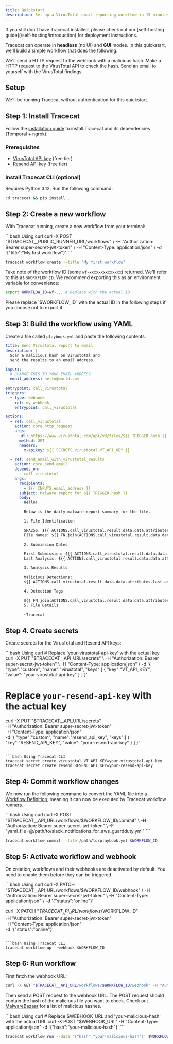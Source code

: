 ```yaml
---
title: Quickstart
description: Set up a VirusTotal email reporting workflow in 15 minutes.
---
```


<Note>
If you still don't have Tracecat installed, please check out our [self-hosting guide](/self-hosting/introduction) for deployment instructions.
</Note>

Tracecat can operate in **headless** (no UI) and **GUI** modes. In this quickstart, we'll build a simple workflow that does the following:

<Steps>
  <Step title="Receive an incoming webhook request">
    We'll send a HTTP request to the webhook with a malicious hash.
  </Step>
  <Step title="Upload malicious hash to VirusTotal">
    Make a HTTP request to the VirusTotal API to check the hash.
  </Step>
  <Step title="Send an email with VirusTotal findings">
    Send an email to yourself with the VirusTotal findings.
  </Step>
</Steps>

## Setup

We'll be running Tracecat without authentication for this quickstart.

## Step 1: Install Tracecat

Follow the [installation guide](/installation) to install Tracecat and its dependencies (Temporal + ngrok).

### Prerequisites

- [VirusTotal API key](https://www.virustotal.com/gui/sign-in) (free tier)
- [Resend API key](https://www.resend.com/) (free tier)

### Install Tracecat CLI (optional)

Requires Python 3.12. Run the following command:
```bash
cd tracecat && pip install .
```

## Step 2: Create a new workflow

With Tracecat running, create a new workflow from your terminal:


<CodeGroup>
  ```bash Using curl
  curl -X POST "$TRACECAT__PUBLIC_RUNNER_URL/workflows" \
    -H "Authorization: Bearer super-secret-jwt-token" \
    -H "Content-Type: application/json" \
    -d '{"title":"My first workflow"}'
  ```

```bash Using Tracecat CLI
tracecat workflow create --title "My first workflow"
```
</CodeGroup>

Take note of the workflow ID (some `wf-xxxxxxxxxxxxxx`) returned. We'll refer to this as `$WORKFLOW_ID`.
We recommend exporting this as an environment variable for convenience:

```bash
export WORKFLOW_ID=wf-... # Replace with the actual ID
```

<Note>
  Please replace `$WORKFLOW_ID` with the actual ID in the following steps if you
  choose not to export it.
</Note>

## Step 3: Build the workflow using YAML

Create a file called `playbook.yml` and paste the following contents:

```yaml virustotal_email.yml
title: Send Virustotal report to email
description: |
  Scan a malicious hash on Virustotal and
  send the results to an email address.

inputs:
  # CHANGE THIS TO YOUR EMAIL ADDRESS
  email_address: hello@world.com

entrypoint: call_virustotal
triggers:
  - type: webhook
    ref: my_webhook
    entrypoint: call_virustotal

actions:
  - ref: call_virustotal
    action: core.http_request
    args:
      url: https://www.virustotal.com/api/v3/files/${{ TRIGGER.hash }}
      method: GET
      headers:
        x-apikey: ${{ SECRETS.virustotal.VT_API_KEY }}

  - ref: send_email_with_virustotal_results
    action: core.send_email
    depends_on:
      - call_virustotal
    args:
      recipients:
        - ${{ INPUTS.email_address }}
      subject: Malware report for ${{ TRIGGER.hash }}
      body: |
        Hello!

        Below is the daily malware report summary for the file.

        1. File Identification

        SHA256: ${{ ACTIONS.call_virustotal.result.data.data.attributes.sha256 }}
        File Names: ${{ FN.join(ACTIONS.call_virustotal.result.data.data.attributes.names) -> str }}

        2. Submission Dates

        First Submission: ${{ ACTIONS.call_virustotal.result.data.data.attributes.first_submission_date }}
        Last Analysis: ${{ ACTIONS.call_virustotal.result.data.data.attributes.last_analysis_date }}

        3. Analysis Results

        Malicious Detections:
        ${{ ACTIONS.call_virustotal.result.data.data.attributes.last_analysis_results }}

        4. Detection Tags

        ${{ FN.join(ACTIONS.call_virustotal.result.data.data.attributes.tags) -> str }}
        5. File Details

        ~Tracecat
```

## Step 4. Create secrets

Create secrets for the VirusTotal and Resend API keys:

<CodeGroup>
```bash Using curl
# Replace 'your-virustotal-api-key' with the actual key
curl -X PUT  "$TRACECAT__API_URL/secrets" \
  -H "Authorization: Bearer super-secret-jwt-token" \
  -H "Content-Type: application/json" \
  -d '{
    "type":"custom",
    "name":"virustotal",
    "keys":[
      {
        "key":"VT_API_KEY",
        "value": "your-virustotal-api-key"
      }
    ]
  }'

# Replace `your-resend-api-key` with the actual key
curl -X PUT  "$TRACECAT__API_URL/secrets" \
  -H "Authorization: Bearer super-secret-jwt-token" \
  -H "Content-Type: application/json" \
  -d '{
    "type":"custom",
    "name":"resend_api_key",
    "keys":[
      {
        "key":"RESEND_API_KEY",
        "value": "your-resend-api-key"
      }
    ]
  }'
```

```bash Using Tracecat CLI
tracecat secret create virustotal VT_API_KEY=your-virustotal-api-key
tracecat secret create resend RESEND_API_KEY=your-resend-api-key
```
</CodeGroup>

## Step 4: Commit workflow changes

We now run the following command to convert the YAML file into a [Workflow Definition](/workflow-definition),
meaning it can now be executed by Tracecat workflow runners.

<CodeGroup>
```bash Using curl
curl -X POST "$TRACECAT__API_URL/workflows/$WORKFLOW_ID/commit" \
  -H "Authorization: Bearer super-secret-jwt-token" \
  -F "yaml_file=@/path/to/slack_notifications_for_aws_guardduty.yml"
```

```bash Using Tracecat CLI
tracecat workflow commit --file /path/to/playbook.yml $WORKFLOW_ID
```
</CodeGroup>


## Step 5: Activate workflow and webhook

On creation, workflows and their webhooks are deactivated by default.
You need to enable them before they can be triggered.

<CodeGroup>
```bash Using curl
curl -X PATCH  "$TRACECAT__API_URL/workflows/$WORKFLOW_ID/webhook" \
  -H "Authorization: Bearer super-secret-jwt-token" \
  -H "Content-Type: application/json" \
  -d '{"status":"online"}'

curl -X PATCH  "$TRACECAT__API_URL/workflows/$WORKFLOW_ID" \
  -H "Authorization: Bearer super-secret-jwt-token" \
  -H "Content-Type: application/json" \
  -d '{"status":"online"}'
```

```bash Using Tracecat CLI
tracecat workflow up --webhook $WORKFLOW_ID
```
</CodeGroup>

## Step 6: Run workflow

First fetch the webhook URL:

```bash Get the webhook URL
curl -X GET "$TRACECAT__API_URL/workflows/$WORKFLOW_ID/webhook" -H "Authorization: Bearer super-secret-jwt-token"
```

Then send a POST request to the webhook URL. The POST request should contain the hash of the malicious file you want to check.
Check out [MalwareBazaar](https://bazaar.abuse.ch/verify-ua/) for a list of malicious hashes.

<CodeGroup>
```bash Using curl
# Replace $WEBHOOK_URL and 'your-malicious-hash' with the actual URL
curl -X POST "$WEBHOOK_URL" -H "Content-Type: application/json" -d '{"hash":"your-malicious-hash"}'
```

```bash Using Tracecat CLI
tracecat workflow run --data '{"hash":"your-malicious-hash"}' $WORKFLOW_ID
```
</CodeGroup>
